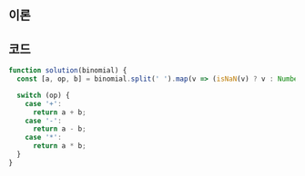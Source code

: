 
## 이론

<Split />

## 코드

```js
function solution(binomial) {
  const [a, op, b] = binomial.split(' ').map(v => (isNaN(v) ? v : Number(v)));

  switch (op) {
    case '+':
      return a + b;
    case '-':
      return a - b;
    case '*':
      return a * b;
  }
}
```
